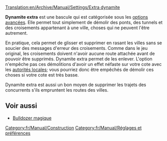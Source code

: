 [[Translation:en/Archive/Manual/Settings/Extra dynamite]]

'''Dynamite extra''' est une bascule qui est catégorisée sous les [[fr/Archive/Manual/Settings/Options avancées/Construction|options avancées]]. Elle permet tout simplement de démolir des ponts, des tunnels et des croisements appartenant à une ville, choses qui ne peuvent l'être autrement.

En pratique, cela permet de glisser et supprimer en rasant les villes sans se soucier des messages d'erreur des croisements. Comme dans le jeu original, les croisements doivent n'avoir aucune route attachée avant de pouvoir être supprimés. Dynamite extra permet de les enlever. L'option n'empêche pas ces démolitions d'avoir un effet néfaste sur votre cote avec les [[fr/Manual/Municipalité|autorités locales]]; vous pourriez donc être empêchés de démolir ces choses si votre cote est très basse.

Dynamite extra est aussi un bon moyen de supprimer les trajets des concurrents s'ils empruntent les routes des villes.

==Voir aussi==
* [[fr/Archive/Manual/Bulldozer magique|Bulldozer magique]]

[[Category:fr/Manual/Construction]]
[[Category:fr/Manual/Réglages et préférences]]